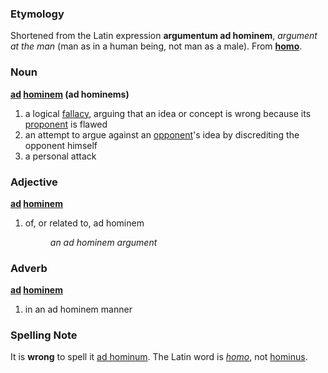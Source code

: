 === Etymology ===
Shortened from the Latin expression '''argumentum ad hominem''', ''argument at the man'' (man as in a human being, not man as a male). From '''[[homo#Latin|homo]]'''.

=== Noun ===
'''[[ad]] [[hominem]] (ad hominems)'''

# a logical [[fallacy]], arguing that an idea or concept is wrong because its [[proponent]] is flawed
#an attempt to argue against an [[opponent]]'s idea by discrediting the opponent himself
#a personal attack

=== Adjective ===
'''[[ad]] [[hominem]]'''

#of, or related to, ad hominem
#:''an ad hominem argument''

=== Adverb ===
'''[[ad]] [[hominem]]'''

#in an ad hominem manner

=== Spelling Note ===
It is '''wrong''' to spell it [[ad hominum]]. The Latin word is ''[[homo#Latin|homo]]'', not [[hominus]].
